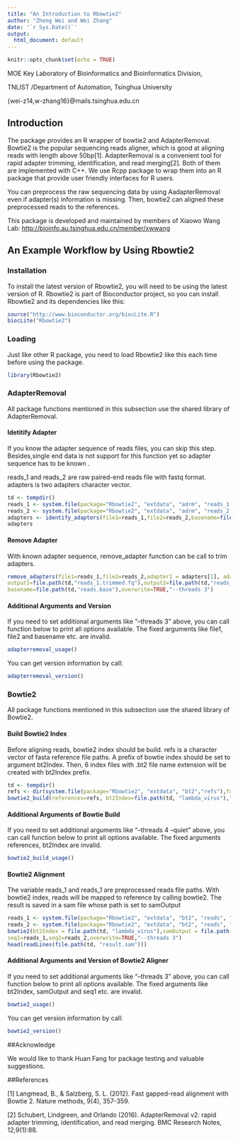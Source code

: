 ```yaml
---
title: "An Introduction to Rbowtie2"
author: "Zheng Wei and Wei Zhang"
date: '`r Sys.Date()`'
output:
  html_document: default
---
```


```r
knitr::opts_chunk$set(echo = TRUE)
```
MOE Key Laboratory of Bioinformatics and Bioinformatics Division, 

TNLIST /Department of Automation, Tsinghua University

{wei-z14,w-zhang16}\@mails.tsinghua.edu.cn

## Introduction

The package provides an R wrapper of bowtie2 and AdapterRemoval. Bowtie2 is the popular sequencing reads aligner, which is good at aligning reads with length above 50bp[1]. AdapterRemoval is a convenient tool for rapid adapter trimming, identification, and read merging[2]. Both of them are implemented with C++. We use Rcpp package to wrap them into an R package that provide user friendly interfaces for R users.

You can preprocess the raw sequencing data by using AadapterRemoval even if adapter(s) information is missing. Then, bowtie2 can aligned these preprocessed reads to the references. 

This package is developed and maintained by members of Xiaowo Wang Lab:  <http://bioinfo.au.tsinghua.edu.cn/member/xwwang>


## An Example Workflow by Using Rbowtie2



### Installation

To install the latest version of Rbowtie2, you will need to be using the latest version of R. Rbowtie2 is part of Bioconductor project, so you can install Rbowtie2 and its dependencies like this:

```r
source("http://www.bioconductor.org/biocLite.R")
biocLite("Rbowtie2")
```

### Loading

Just like other R package, you need to load Rbowtie2 like this each time before using the package.
```r
library(Rbowtie2)
```

### AdapterRemoval

All package functions mentioned in this subsection use the shared library of AdapterRemoval.

#### Idetitify Adapter

If you know the adapter sequence of reads files, you can skip this step. Besides,single end data is not support for this function yet so adapter sequence has to be known .


reads_1 and reads_2 are raw paired-end reads file with fastq format. adapters is two adapters character vector. 

```r

td <- tempdir()
reads_1 <- system.file(package="Rbowtie2", "extdata", "adrm", "reads_1.fq")
reads_2 <- system.file(package="Rbowtie2", "extdata", "adrm", "reads_2.fq")
adapters <- identify_adapters(file1=reads_1,file2=reads_2,basename=file.path(td,"reads"),"--threads 3",overwrite=TRUE)
adapters
```

#### Remove Adapter

With known adapter sequence, remove_adapter function can be call to trim adapters.  

```r
remove_adapters(file1=reads_1,file2=reads_2,adapter1 = adapters[1], adapter2 = adapters[2],
output1=file.path(td,"reads_1.trimmed.fq"),output2=file.path(td,"reads_2.trimmed.fq"),
basename=file.path(td,"reads.base"),overwrite=TRUE,"--threads 3")
```


#### Additional Arguments and Version

If you need to set additional arguments like "--threads 3" above, you can call function below to print all options available. The fixed arguments like file1, file2 and basename etc. are invalid.

```r
adapterremoval_usage()
```

You can get version information by call:

```r
adapterremoval_version()
```


### Bowtie2
All package functions mentioned in this subsection use the shared library of Bowtie2.

#### Build Bowtie2 Index
Before aligning reads, bowtie2 index should be build. refs is a character vector of fasta reference file paths. A prefix of bowtie index should be set to argument bt2Index. Then, 6 index files with .bt2 file name extension will be created with bt2Index prefix.

```r
td <- tempdir()
refs <- dir(system.file(package="Rbowtie2", "extdata", "bt2","refs"),full=TRUE)
bowtie2_build(references=refs, bt2Index=file.path(td, "lambda_virus"),"--threads 4 --quiet",overwrite=TRUE)
```

#### Additional Arguments of Bowtie Build

If you need to set additional arguments like "--threads 4 --quiet" above, you can call function below to print all options available. The fixed arguments references, bt2Index are invalid.

```r
bowtie2_build_usage()
```

#### Bowtie2 Alignment

The variable reads_1 and reads_1 are preprocessed reads file paths. With bowtie2 index, reads will be mapped to reference by calling bowtie2. The result is saved in a sam file whose path is set to samOutput 

```r
reads_1 <- system.file(package="Rbowtie2", "extdata", "bt2", "reads", "reads_1.fastq")
reads_2 <- system.file(package="Rbowtie2", "extdata", "bt2", "reads", "reads_2.fastq")
bowtie2(bt2Index = file.path(td, "lambda_virus"),samOutput = file.path(td, "result.sam"),
seq1=reads_1,seq2=reads_2,overwrite=TRUE,"--threads 3")
head(readLines(file.path(td, "result.sam")))
```

#### Additional Arguments and Version of Bowtie2 Aligner

If you need to set additional arguments like "--threads 3" above, you can call function below to print all options available. The fixed arguments like bt2Index, samOutput and seq1 etc. are invalid.

```r
bowtie2_usage()
```

You can get version information by call:

```r
bowtie2_version()
```
##Acknowledge

We would like to thank Huan Fang for package testing and valuable suggestions.

##References

[1] Langmead, B., & Salzberg, S. L. (2012). Fast gapped-read alignment with Bowtie 2. Nature methods, 9(4), 357-359.

[2] Schubert, Lindgreen, and Orlando (2016). AdapterRemoval v2: rapid adapter trimming, identification, and read merging. BMC Research Notes, 12;9(1):88.

